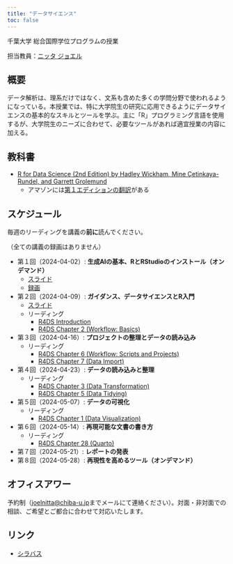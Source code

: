 ```yaml
---
title: "データサイエンス"
toc: false
---
```


千葉大学 総合国際学位プログラムの授業

担当教員：[ニッタ ジョエル](https://www.joelnitta.com)

## 概要

データ解析は、理系だけではなく、文系も含めた多くの学問分野で使われるようになっている。本授業では、特に大学院生の研究に応用できるようにデータサイエンスの基本的なスキルとツールを学ぶ。主に「R」プログラミング言語を使用するが、大学院生のニーズに合わせて、必要なツールがあれば適宜授業の内容に加える。

## 教科書

- [R for Data Science (2nd Edition) by Hadley Wickham, Mine Çetinkaya-Rundel, and Garrett Grolemund](https://r4ds.hadley.nz)
  - アマゾンには[第１エディションの翻訳](https://www.amazon.co.jp/Data-Science-Transform-Visualize-Model/dp/1491910399/ref=sr_1_2?crid=1LT40JGBKBE7B&dib=eyJ2IjoiMSJ9.Z1c-Zpi4mNudjpLRyuLhducKMb-YhxP24EK3mPHAaT5H6I_YQpDy0ZiscWF82DKAikv-M7lwWejexO95nHjrlzYnimhuR5TsrxMqJ3xzzyKt-MpXmv7F4blKBfY6qX0DfUN_PQ-4bl6CejwCLucudSL95GZMCfZGbLEHNQzcCtIwaeIVUebyC3vIlTf1_GfvpTEAISm-kZsSQBfO17vhW1IJe4k7PVF8dZBIg34EoKM7QPySNJp31Yfe3RXF3H_OJPWCLD9Dey5YK2b6F4TRs1xOFYECtZv25z83hy9-2fc.rr3weMHRTFsoSsue9htecVJLWPkGRlrwYtOb_p6g5Pg&dib_tag=se&keywords=r+for+data+science+2e&qid=1712609538&sprefix=R+for+data+science%2Caps%2C495&sr=8-2)がある

## スケジュール

毎週のリーディングを講義の**前に**読んでください。

（全ての講義の録画はありません）

- 第１回（2024-04-02）: **生成AIの基本、RとRStudioのインストール（オンデマンド）**
  - [スライド](day1/index.qmd)
  - [録画](https://youtu.be/PVTgdrTJKyM)
- 第２回（2024-04-09）: **ガイダンス、データサイエンスとR入門**
  - [スライド](day2/index.qmd)
  - リーディング
    - [R4DS Introduction](https://r4ds.hadley.nz/intro)
    - [R4DS Chapter 2 (Workflow: Basics)](https://r4ds.hadley.nz/workflow-basics)
- 第３回（2024-04-16）: **プロジェクトの整理とデータの読み込み**
  - リーディング
    - [R4DS Chapter 6 (Workflow: Scripts and Projects)](https://r4ds.hadley.nz/workflow-scripts)
    - [R4DS Chapter 7 (Data Import)](https://r4ds.hadley.nz/data-import)
- 第４回（2024-04-23）: **データの読み込みと整理**
  - リーディング
    - [R4DS Chapter 3 (Data Transformation)](https://r4ds.hadley.nz/data-transform)
    - [R4DS Chapter 5 (Data Tidying)](https://r4ds.hadley.nz/data-tidy)
- 第５回（2024-05-07）: **データの可視化**
  - リーディング
    - [R4DS Chapter 1 (Data Visualization)](https://r4ds.hadley.nz/data-visualize)
- 第６回（2024-05-14）: **再現可能な文書の書き方**
  - リーディング
    - [R4DS Chapter 28 (Quarto)](https://r4ds.hadley.nz/quarto)
- 第７回（2024-05-21）: **レポートの発表**
- 第８回（2024-05-28）: **再現性を高めるツール（オンデマンド）**

## オフィスアワー

予約制（<joelnitta@chiba-u.jp>までメールにて連絡ください）。対面・非対面での相談、ご希望とご都合に合わせて対応いたします。

## リンク

- [シラバス](https://syllabus.gs.chiba-u.jp/2024/211218201000000/Z021100201/ja_JP)
